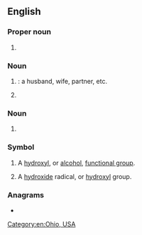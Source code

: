 {{also|oh|он|өн|애|óh|öh}}
==English==

===Proper noun===
{{en-proper noun}}

# {{lb|en|US}} {{abbreviation of|Ohio|lang=en}}

===Noun===
{{en-noun}}

# {{lb|en|Internet slang}} {{initialism of|other half|lang=en|dot=}}: a husband, wife, partner, etc.
# {{lb|en|US|army|aviation}} {{initialism of|[[observation]] [[helicopter]]|lang=en}}

===Noun===
{{en-plural noun}}

# {{initialism of|office hours|lang=en}}

===Symbol===
{{head|en|symbol}}

# {{lb|en|organic chemistry}} A [[hydroxyl]], or [[alcohol]], [[functional group]].
# {{lb|en|inorganic chemistry}} A [[hydroxide]] radical, or [[hydroxyl]] group.

{{topics|en|States of the United States}}

===Anagrams===
* {{anagrams|en|a=ho|'ho|HO|Ho|H₂O|h/o|ho}}

[[Category:en:Ohio, USA]]